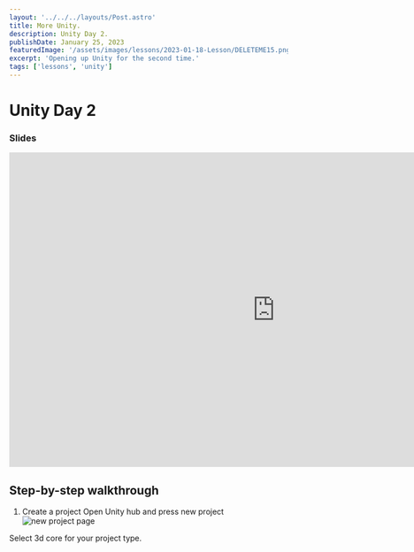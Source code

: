 ```yaml
---
layout: '../../../layouts/Post.astro'
title: More Unity.
description: Unity Day 2.
publishDate: January 25, 2023
featuredImage: '/assets/images/lessons/2023-01-18-Lesson/DELETEME15.png'
excerpt: 'Opening up Unity for the second time.'
tags: ['lessons', 'unity']
---
```


# Unity Day 2

### Slides
<iframe src="https://docs.google.com/presentation/d/e/2PACX-1vQZZxObjD3Q-uRF4G-C0TGl-uvjh9ylPxSUVZWvotgqZwSkOhlfJ3j463UGPrvb0KzrRn2quUp9qe44/embed?start=false&loop=false&delayms=3000" frameborder="0" width="960" height="569" allowfullscreen="true" mozallowfullscreen="true" webkitallowfullscreen="true"></iframe>

## Step-by-step walkthrough

1. Create a project
Open Unity hub and press new project ![new project page](\assets\images\lessons\2023-01-25\DELETEME1.png)

Select 3d core for your project type. 